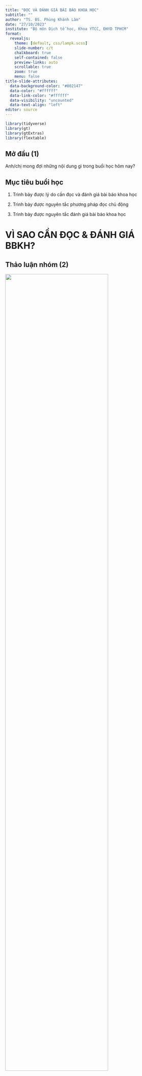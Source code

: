 ```yaml
---
title: "ĐỌC VÀ ĐÁNH GIÁ BÀI BÁO KHOA HỌC"
subtitle: ""
author: "TS. BS. Phùng Khánh Lâm"
date: "27/10/2023"
institute: "Bộ môn Dịch tễ học, Khoa YTCC, ĐHYD TPHCM"
format: 
  revealjs:
    theme: [default, css/lampk.scss]
    slide-number: c/t
    chalkboard: true
    self-contained: false
    preview-links: auto
    scrollable: true
    zoom: true
    menu: false
title-slide-attributes:
  data-background-color: "#002147"
  data-color: "#ffffff"
  data-link-color: "#ffffff"
  data-visibility: "uncounted"
  data-text-align: "left"
editor: source
---
```


```r
library(tidyverse)
library(gt)
library(gtExtras)
library(flextable)
```

## Mở đầu (1)

Anh/chị mong đợi những nội dung gì trong buổi học hôm nay?

## Mục tiêu buổi học

1. Trình bày được lý do cần đọc và đánh giá bài báo khoa học

2. Trình bày được nguyên tắc phương pháp đọc chủ động

3. Trình bày được nguyên tắc đánh giá bài báo khoa học 

# VÌ SAO CẦN ĐỌC & ĐÁNH GIÁ BBKH? {data-background=#002147}

## Thảo luận nhóm (2)

![](figures/QR_LeThiMyLinh_2021.png){width=80% fig-align=center}

1. Mục tiêu của bài báo?

2. Mục tiêu của nghiên cứu được trình bày trong bài báo?

3. Vì sao cần đọc & đánh giá bài báo khoa học?

## Nguyên tắc của Y học thực chứng

* Quyết định lâm sàng tối ưu cần dựa vào bằng chứng tốt nhất hiện có (toàn diện)
* __Các bằng chứng có giá trị khác nhau, và EBM giúp xác định độ tin cậy của bằng chứng__
* Bằng chứng là điều kiện cần, nhưng chưa phải là điều kiện đủ để đưa ra quyết định lâm sàng tối ưu

::: footer
Gordon Guyatt et al. (2015) User's guides to the medical literature: a manual for evidence-based clinical practice.
:::

## Vòng đời một BBKH

. . .

* Bản thảo
* Gửi đăng cho tạp chí
* Biên tập viên đánh giá sơ bộ
* Bình duyệt
* Chỉnh sửa
* Đăng chính thức
* Cộng đồng khoa học phản hồi
* Retract/Ứng dụng/Cơ sở cho các nghiên cứu mới

. . .

::: ered
Nguy cơ sai lệch
:::



## Sự lãng phí nguồn lực trong NCKH

> Đầu tư cho nghiên cứu y sinh trong năm 2010 là 240 tỉ USD nhưng 80% nghiên cứu không tạo ra giá trị mới"

![](figures/STROBEnut_030.png){fig-align=center}

::: footer
https://www.thelancet.com/series/research
:::


# PHƯƠNG PHÁP ĐỌC BÀI BÁO KHOA HỌC {data-background=#002147}

## Thảo luận nhóm (3)

Anh/chị hãy mô tả ngắn gọn cấu trúc của bài báo (các phần, nội dung mỗi phần)

## Cấu trúc thông thường của bài báo khoa học

. . .

[I]{.ered .large}ntroduction (đoạn cuối)

. . .

[M]{.ered .large}ethods

. . .

[R]{.ered .large}esults

. . .

[A]{.ered .large}nd

. . .

[D]{.ered .large}iscussion (đoạn đầu, đoạn cuối)

Conclusion

## Cấu trúc thông thường của bài báo khoa học

![](figures/PBYV_11.png){width=80% fig-align=center}

## Thảo luận nhóm (4)

1. Anh/chị đã/nên đọc bài báo này như thế nào?
2. Anh/chị hãy phân tích ưu/nhược điểm của cách đọc đó

## Đọc bài báo theo trình tự (5)

. . .

1. Xác định cấu trúc bài báo

. . .

2. Xác định câu hỏi/mục tiêu của bài báo

. . .

3. Nếu đây là NC của anh/chị, anh/chị sẽ làm gì để trả lời câu hỏi/mục tiêu đó?

. . .

4. Tác giả đã trả lời câu hỏi/mục tiêu đó như thế nào?

. . .

5. So sánh cách thức của anh/chị và tác giả

## Đọc "bị động" vs. Đọc "chủ động"

. . .

SQ3R

. . .

* [S]{.ered .large}urvey (1 phút): đọc tiêu đề/câu đầu mỗi đoạn

* [Q]{.ered .large}uestion (<30s): chuyển thành câu hỏi

* [R]{.ered .large}ead

* [R]{.ered .large}ecite/Write: dùng ngôn ngữ của mình

* [R]{.ered .large}eview


## Đọc "bị động" vs. Đọc "chủ động"

![](figures/PBYV_09.png){width=80% fig-align=center}

::: footer
Sun, T.-T. (2020). National Science Review, 7(9), 1422–1427. DOI: 10.1093/nsr/nwaa130
:::

## Phương pháp Q-P/C (Question, Predict, Compare)

. . .

Question (Hỏi)

* Câu hỏi nghiên cứu là gì? Vì sao nó quan trọng?
* Tôi sẽ làm như thế nào để trả lời câu hỏi đó?

. . .

Predict/Compare (Dự đoán/So sánh)

Trình tự thực hiện nghiên cứu

* Mở đầu --> Phương pháp --> Kết quả --> Bàn luận

::: footer
Sun, T.-T. (2020). National Science Review, 7(9), 1422–1427. DOI: 10.1093/nsr/nwaa130
:::

## Đọc "bị động" vs. Đọc "chủ động"

```r
tab <- data.frame(
  passive = c("Vâng lời không mục đích", "Không phê phán", "Tư tưởng hoàn tất công việc", "Chán, mệt mỏi", "Không hiểu bản chất nghiên cứu", "Ấn tượng hời hợt"),
  active = c("Đọc với câu hỏi có sẵn trong đầu", "Tôn trọng tác giả nhưng không xem họ không thể sai lầm", "Hoạt động trí tuệ thú vị", "Tập trung, chọn lọc, hiệu quả", "Hiểu sâu hơn về bản chất nghiên cứu", "Ấn tượng sâu đậm")
)
```

```r
gt(tab) %>%
  cols_label(passive = "Đọc bị động",
             active = "Đọc chủ động") %>%
  gt_highlight_rows(rows = seq(from = 1, to = nrow(tab), by = 2), fill = "#002147", font_color = "#ffffff") 
```

::: footer
Sun, T.-T. (2020). National Science Review, 7(9), 1422–1427. DOI: 10.1093/nsr/nwaa130
:::

# PHƯƠNG PHÁP ĐÁNH GIÁ BÀI BÁO KHOA HỌC {data-background=#002147}

## Thảo luận nhóm (6)

1. Anh/chị hãy đánh giá bài báo khoa học này bằng cách nào?
2. Tóm tắt cách thức đánh giá bài báo của anh/chị

## Đọc và đánh giá bài báo khoa học

![](figures/PBYV_2021_14.png)

## Đọc và đánh giá bài báo khoa học

![](figures/PBYV_2021_15.png)


## Đánh giá bài báo khoa học

. . .

* Đánh giá hình thức (đánh giá "bài báo")

. . .

* Đánh giá nội dung (đánh giá "nghiên cứu")

## Đánh giá hình thức

* Mục tiêu: bài báo có trình bày đầy đủ và rõ ràng các thông tin cần thiết để người đọc có thể đánh giá về nội dung

* Công cụ: hướng dẫn & bảng kiểm về cách viết bài báo khoa học

## equator-network

![](figures/PBYV_2021_07.png)

::: footer
https://www.equator-network.org/
:::

## CONSORT

![](figures/PBYV_02.png){width=80% fig-align=center}

::: footer
http://www.consort-statement.org/
:::

## STROBE

::: footer
https://www.strobe-statement.org
:::

![](figures/PBYV_2021_08.png){width=80% fig-align=center}

## Đánh giá nội dung

* Mục tiêu: đánh giá tính giá trị và khả năng áp dụng của kết quả nghiên cứu

## Giá trị của nghiên cứu

::: footer
Stephen B. Hulley et al. (2013). Designing clinical research.
:::

![](figures/DesignCR_01.png){fig-align=center}

## Các yếu tố ảnh hưởng đến giá trị của nghiên cứu

::: footer
Ling AY, Montez-Rath ME, Carita P, et al. (2023) Epidemiology. 34(5):627. doi:10.1097/EDE.0000000000001633
:::

. . .

Giá trị bên trong

. . .

* Sai lệch (chọn lựa, thông tin)
* Nhiễu

. . .

Giá trị bên ngoài

. . .

* Bối cảnh nghiên cứu
* Đặc điểm của đối tượng nghiên cứu
* Định nghĩa phơi nhiễm
* Định nghĩa kết cuộc

## Công cụ đánh giá nguy cơ sai lệch

![](figures/PBYV_08.png){width=80% fig-align=center}

::: footer
Page, M. J., McKenzie, J. E., & Higgins, J. P. T. (2018). BMJ Open, 8(3), e019703.10.1136/bmjopen-2017-019703
:::

## Cochrane Risk of Bias tool (RoB 2.0)

::: footer
https://www.riskofbias.info
:::

![](figures/PBYV_2021_09.png){fig-align=center}

## Cochrane Risk of Bias tool (RoB 2.0)

::: footer
https://www.riskofbias.info
:::

![](figures/PBYV_2021_10.png){fig-align=center}

## Critical Appraisal Skills Programme

::: footer
https://casp-uk.net/casp-tools-checklists/
:::

![](figures/PBYV_05.png){fig-align=center}


# KẾT LUẬN {data-background=#002147}

## Bạn học được điều gì mới trong buổi học hôm nay?

## Tóm tắt

. . .

Sự cần thiết của việc đọc & đánh giá bài báo khoa học

. . .

Đọc bài báo khoa học: đọc chủ động (phương pháp Q-PC)

. . .

Đánh giá bài báo khoa học

* Đánh giá hình thức: hướng dẫn viết bài báo
* Đánh giá nội dung: giá trị, công cụ đánh giá sai lệch


# CÁM ƠN ANH/CHỊ ĐÃ THAM GIA BUỔI HỌC !

Link bài giảng: https://lampk.github.io/notes/Slide_DocDanhGiaBaiBaoKhoaHoc_20231027.html

![](figures/QRCode_20231027.png){width=80% fig-align=center}

